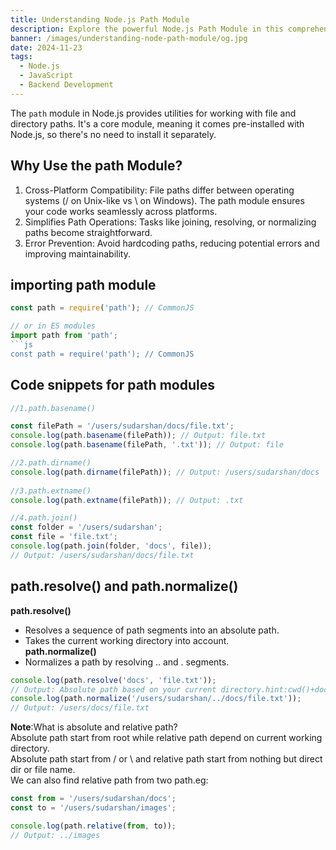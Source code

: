 ```yaml
---
title: Understanding Node.js Path Module
description: Explore the powerful Node.js Path Module in this comprehensive guide. Learn how to work with file paths effectively, including handling absolute and relative paths, resolving, normalizing, and joining paths. Enhance your backend development skills with practical examples and clear explanations.
banner: /images/understanding-node-path-module/og.jpg
date: 2024-11-23
tags:
  - Node.js
  - JavaScript
  - Backend Development
---
```

The `path` module in Node.js provides utilities for working with file and directory paths. It's a core module, meaning it comes pre-installed with Node.js, so there's no need to install it separately.

## Why Use the path Module?
1. Cross-Platform Compatibility: File paths differ between operating systems (/ on Unix-like vs \ on Windows). The path module ensures your code works seamlessly across platforms.
2. Simplifies Path Operations: Tasks like joining, resolving, or normalizing paths become straightforward.
3. Error Prevention: Avoid hardcoding paths, reducing potential errors and improving maintainability.

## importing path module
```js
const path = require('path'); // CommonJS

// or in ES modules
import path from 'path';
```js
const path = require('path'); // CommonJS
```
## Code snippets for path modules
```js
//1.path.basename()

const filePath = '/users/sudarshan/docs/file.txt';
console.log(path.basename(filePath)); // Output: file.txt
console.log(path.basename(filePath, '.txt')); // Output: file

//2.path.dirname()
console.log(path.dirname(filePath)); // Output: /users/sudarshan/docs
 
//3.path.extname()
console.log(path.extname(filePath)); // Output: .txt

//4.path.join()
const folder = '/users/sudarshan';
const file = 'file.txt';
console.log(path.join(folder, 'docs', file)); 
// Output: /users/sudarshan/docs/file.txt
```

## path.resolve() and path.normalize()
**path.resolve()**  
- Resolves a sequence of path segments into an absolute path.
- Takes the current working directory into account.  
**path.normalize()**  
- Normalizes a path by resolving .. and . segments.
```js
console.log(path.resolve('docs', 'file.txt')); 
// Output: Absolute path based on your current directory.hint:cwd()+docs+file.txt
console.log(path.normalize('/users/sudarshan/../docs/file.txt')); 
// Output: /users/docs/file.txt
```
**Note**:What is absolute and relative path?  
Absolute path start from root while relative path depend on current working directory.  
Absolute path start from /  or \ and relative path start from nothing but direct dir or file name.  
We can also find relative path from two path.eg:
```js
const from = '/users/sudarshan/docs';
const to = '/users/sudarshan/images';

console.log(path.relative(from, to)); 
// Output: ../images
```








